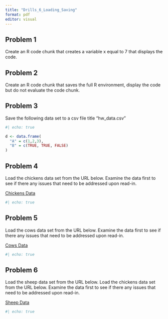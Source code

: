 ```yaml
---
title: "Drills_6_Loading_Saving"
format: pdf
editor: visual
---
```


## Problem 1

Create an R code chunk that creates a variable x equal to 7 that displays the code.

## Problem 2

Create an R code chunk that saves the full R environment, display the code but do not evaluate the code chunk. 

## Problem 3

Save the following data set to a csv file title "hw_data.csv"

```r
#| echo: true

d <- data.frame(
  "A" = c(1,2,3),
  "B" = c(TRUE, TRUE, FALSE)
)
```

## Problem 4

Load the chickens data set from the URL below. Examine the data first to see if there any issues that need to be addressed upon read-in.

[Chickens Data](https://drbob-richardson.github.io/Stat250_W2025/data/chickens.csv)

```r
#| echo: true

```

## Problem 5

Load the cows data set from the URL below.  Examine the data first to see if there any issues that need to be addressed upon read-in.

[Cows Data](https://drbob-richardson.github.io/Stat250_W2025/data/cows.csv)

```r
#| echo: true

```

## Problem 6

Load the sheep data set from the URL below. Load the chickens data set from the URL below. Examine the data first to see if there any issues that need to be addressed upon read-in.

[Sheep Data](https://drbob-richardson.github.io/Stat250_W2025/data/sheep.csv)

```r
#| echo: true

```



